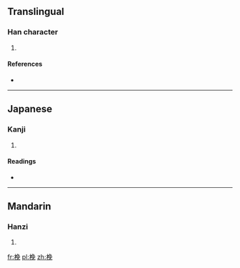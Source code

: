 ==Translingual==

===Han character===
{{Han char|rn=75|rad=木|as=07|sn=11|four=|canj=木弓日山 (DNAU), X木弓日山 (XDNAU)}}

# {{defn|Han|sort=木07}}

====References====
* {{Han ref|kx=0529.100|dkj=14855|hdz=21218.030|uh=689A|ud=26778}}

----

==Japanese==

===Kanji===
{{ja-kanji|grade=|rs=木07}}

# {{defn|lang=ja|sort=木07}}

====Readings====
* {{ja-readings|on=[[ばん]] (ban), [[まん]] (man)|kun=}}

----

==Mandarin==

===Hanzi===
{{cmn-hanzi|pin=[[wǎn]] ([[wan3]])|wg=wan<sup>3</sup>}}

# {{defn|lang=cmn|sort=木07}}

[[fr:梚]]
[[pl:梚]]
[[zh:梚]]